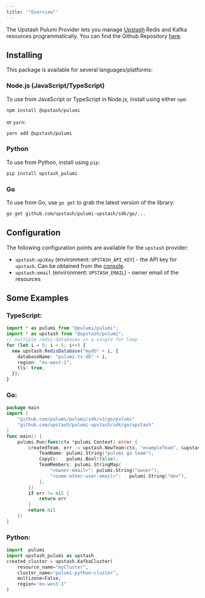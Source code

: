 ```yaml
---
title: '"Overview"'
---
```

The Upstash Pulumi Provider lets you manage [Upstash](https://upstash.com) Redis and Kafka resources programmatically.
You can find the Github Repository [here](https://github.com/upstash/pulumi-upstash).
## Installing
This package is available for several languages/platforms:
### Node.js (JavaScript/TypeScript)
To use from JavaScript or TypeScript in Node.js, install using either `npm`:
```bash
npm install @upstash/pulumi
```
or `yarn`:
```bash
yarn add @upstash/pulumi
```
### Python
To use from Python, install using `pip`:
```bash
pip install upstash_pulumi
```
### Go
To use from Go, use `go get` to grab the latest version of the library:
```bash
go get github.com/upstash/pulumi-upstash/sdk/go/...
```
## Configuration
The following configuration points are available for the `upstash` provider:
- `upstash:apiKey` (environment: `UPSTASH_API_KEY`) - the API key for `upstash`. Can be obtained from the [console](https://console.upstash.com).
- `upstash:email` (environment: `UPSTASH_EMAIL`) - owner email of the resources
## Some Examples
### TypeScript:
```typescript
import * as pulumi from "@pulumi/pulumi";
import * as upstash from "@upstash/pulumi";
// multiple redis databases in a single for loop
for (let i = 0; i < 5; i++) {
  new upstash.RedisDatabase("mydb" + i, {
    databaseName: "pulumi-ts-db" + i,
    region: "eu-west-1",
    tls: true,
  });
}
```
### Go:
```go
package main
import (
	"github.com/pulumi/pulumi/sdk/v3/go/pulumi"
	"github.com/upstash/pulumi-upstash/sdk/go/upstash"
)
func main() {
	pulumi.Run(func(ctx *pulumi.Context) error {
		createdTeam, err := upstash.NewTeam(ctx, "exampleTeam", &upstash.TeamArgs{
			TeamName: pulumi.String("pulumi go team"),
			CopyCc:   pulumi.Bool(false),
			TeamMembers: pulumi.StringMap{
				"<owner-email>": pulumi.String("owner"),
				"<some-other-user-email>":   pulumi.String("dev"),
			},
		})
		if err != nil {
			return err
		}
		return nil
	})
}
```
### Python:
```python
import  pulumi
import upstash_pulumi as upstash
created_cluster = upstash.KafkaCluster(
    resource_name="myCluster",
    cluster_name="pulumi-python-cluster",
    multizone=False,
    region="eu-west-1"
)
```